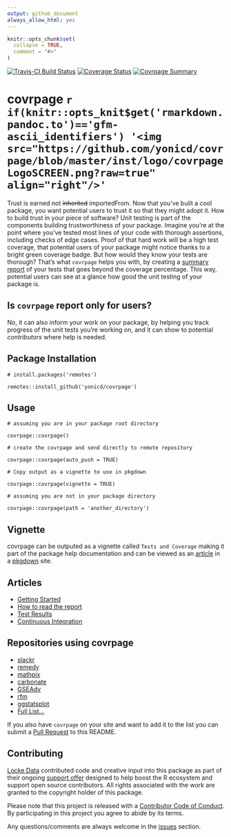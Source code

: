 ```yaml
---
output: github_document
always_allow_html: yes
---
```


<!-- README.md is generated from README.Rmd. Please edit that file -->

```r
knitr::opts_chunk$set(
  collapse = TRUE,
  comment = "#>"
)
```

[![Travis-CI Build Status](https://travis-ci.org/yonicd/covrpage.svg?branch=master)](https://travis-ci.org/yonicd/covrpage)
[![Coverage Status](https://img.shields.io/codecov/c/github/yonicd/covrpage/master.svg)](https://codecov.io/github/yonicd/covrpage?branch=master)
[![Covrpage Summary](https://img.shields.io/badge/covrpage-Last_Build_2020_12_12-brightgreen.svg)](http://tinyurl.com/yayrd3et)

# covrpage `r if(knitr::opts_knit$get('rmarkdown.pandoc.to')=='gfm-ascii_identifiers') '<img src="https://github.com/yonicd/covrpage/blob/master/inst/logo/covrpageLogoSCREEN.png?raw=true" align="right"/>'`

Trust is earned not ~~inherited~~ importedFrom. Now that you've built a cool package, you want potential users to trust it so that they might adopt it. How to build trust in your piece of software? Unit testing is part of the components building trustworthiness of your package. Imagine you're at the point where you've tested most lines of your code with thorough assertions, including checks of edge cases. Proof of that hard work will be a high test coverage, that potential users of your package might notice thanks to a bright green coverage badge. But how would they know your tests are thorough? That's what `covrpage` helps you with, by creating a [summary report](tests/README.md) of your tests that goes beyond the coverage percentage. This way, potential users can see at a glance how good the unit testing of your package is.

## Is `covrpage` report only for users?

No, it can also inform your work on your package, by helping you track progress of the unit tests you're working on, and it can show to potential _contributors_ where help is needed.

## Package Installation

```
# install.packages('remotes')

remotes::install_github('yonicd/covrpage')
```

## Usage

```
# assuming you are in your package root directory

covrpage::covrpage()

# create the covrpage and send directly to remote repository

covrpage::covrpage(auto_push = TRUE)

# Copy output as a vignette to use in pkgdown

covrpage::covrpage(vignette = TRUE)

# assuming you are not in your package directory

covrpage::covrpage(path = 'another_directory')

```

## Vignette

covrpage can be outputed as a vignette called `Tests and Coverage` making it part of the package help documentation and can be viewed as an [article](https://yonicd.github.io/covrpage/articles/tests_and_coverage.html) in a [pkgdown](https://github.com/r-lib/pkgdown) site.

## Articles

  - [Getting Started](https://yonicd.github.io/covrpage/articles/get-started.html)
  - [How to read the report](https://yonicd.github.io/covrpage/articles/how-to-read-covrpage-report.html)
  - [Test Results](https://yonicd.github.io/covrpage/articles/Test_Results.html)
  - [Continuous Integration](https://yonicd.github.io/covrpage/articles/Continuous_Integration.html)

## Repositories using covrpage

  - [slackr](https://github.com/hrbrmstr/slackr/tree/master/tests)
  - [remedy](https://github.com/thinkr-open/remedy/tree/master/tests)
  - [mathpix](https://github.com/jonocarroll/mathpix/tree/master/tests)
  - [carbonate](https://github.com/yonicd/carbonate/tree/master/tests)
  - [GSEAdv](https://github.com/llrs/GSEAdv/tree/master/tests)
  - [rfm](https://github.com/rsquaredacademy/rfm/tree/master/tests)
  - [ggstatsplot](https://github.com/IndrajeetPatil/ggstatsplot/tree/master/tests)
  - [Full List...](https://github.com/search?l=Markdown&o=desc&q=covrpage+filename%3AREADME.md+path%3Atests&s=indexed&type=Code)

If you also have `covrpage` on your site and want to add it to the list you can submit a [Pull Request](https://github.com/yonicd/covrpage/pulls?utf8=%E2%9C%93&q=is%3Apr) to this README.

## Contributing

[Locke Data](https://itsalocke.com) contributed code and creative input into this package as part of their ongoing [support offer](https://itsalocke.com/blog/package-support-offer/) designed to help boost the R ecosystem and support open source contributors. All rights associated with the work are granted to the copyright holder of this package.

Please note that this project is released with a [Contributor Code of Conduct](CONDUCT.md). By participating in this project you agree to abide by its terms.

Any questions/comments are always welcome in the [issues](https://github.com/yonicd/covrpage/issues) section.
